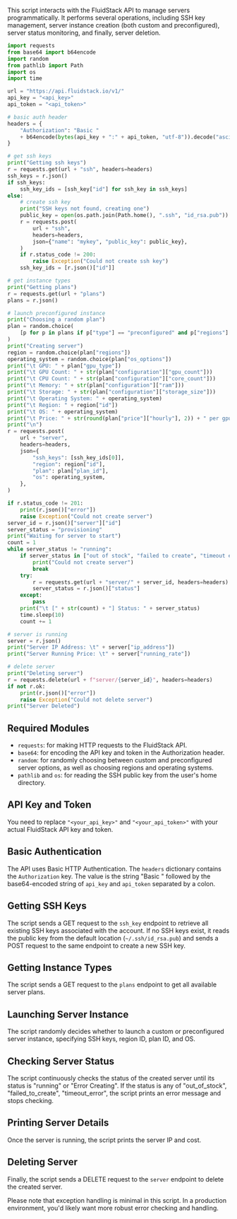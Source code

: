 This script interacts with the FluidStack API to manage servers programmatically. It performs several operations, including SSH key management, server instance creation (both custom and preconfigured), server status monitoring, and finally, server deletion.

```python maxLines=20
import requests
from base64 import b64encode
import random
from pathlib import Path
import os
import time

url = "https://api.fluidstack.io/v1/"
api_key = "<api_key>"
api_token = "<api_token>"

# basic auth header
headers = {
    "Authorization": "Basic "
    + b64encode(bytes(api_key + ":" + api_token, "utf-8")).decode("ascii")
}

# get ssh keys
print("Getting ssh keys")
r = requests.get(url + "ssh", headers=headers)
ssh_keys = r.json()
if ssh_keys:
    ssh_key_ids = [ssh_key["id"] for ssh_key in ssh_keys]
else:
    # create ssh key
    print("SSH keys not found, creating one")
    public_key = open(os.path.join(Path.home(), ".ssh", "id_rsa.pub")).read().strip()
    r = requests.post(
        url + "ssh",
        headers=headers,
        json={"name": "mykey", "public_key": public_key},
    )
    if r.status_code != 200:
        raise Exception("Could not create ssh key")
    ssh_key_ids = [r.json()["id"]]

# get instance types
print("Getting plans")
r = requests.get(url + "plans")
plans = r.json()

# launch preconfigured instance
print("Choosing a random plan")
plan = random.choice(
    [p for p in plans if p["type"] == "preconfigured" and p["regions"] != []]
)
print("Creating server")
region = random.choice(plan["regions"])
operating_system = random.choice(plan["os_options"])
print("\t GPU: " + plan["gpu_type"])
print("\t GPU Count: " + str(plan["configuration"]["gpu_count"]))
print("\t CPU Count: " + str(plan["configuration"]["core_count"]))
print("\t Memory: " + str(plan["configuration"]["ram"]))
print("\t Storage: " + str(plan["configuration"]["storage_size"]))
print("\t Operating System: " + operating_system)
print("\t Region: " + region["id"])
print("\t OS: " + operating_system)
print("\t Price: " + str(round(plan["price"]["hourly"], 2)) + " per gpu per hour")
print("\n")
r = requests.post(
    url + "server",
    headers=headers,
    json={
        "ssh_keys": [ssh_key_ids[0]],
        "region": region["id"],
        "plan": plan["plan_id"],
        "os": operating_system,
    },
)

if r.status_code != 201:
    print(r.json()["error"])
    raise Exception("Could not create server")
server_id = r.json()["server"]["id"]
server_status = "provisioning"
print("Waiting for server to start")
count = 1
while server_status != "running":
    if server_status in ["out of stock", "failed to create", "timeout error"]:
        print("Could not create server")
        break
    try:
        r = requests.get(url + "server/" + server_id, headers=headers)
        server_status = r.json()["status"]
    except:
        pass
    print("\t [" + str(count) + "] Status: " + server_status)
    time.sleep(10)
    count += 1

# server is running
server = r.json()
print("Server IP Address: \t" + server["ip_address"])
print("Server Running Price: \t" + server["running_rate"])

# delete server
print("Deleting server")
r = requests.delete(url + f"server/{server_id}", headers=headers)
if not r.ok:
    print(r.json()["error"])
    raise Exception("Could not delete server")
print("Server Deleted")
```

## Required Modules
- `requests`: for making HTTP requests to the FluidStack API.
- `base64`: for encoding the API key and token in the Authorization header.
- `random`: for randomly choosing between custom and preconfigured server options, as well as choosing regions and operating systems.
- `pathlib` and `os`: for reading the SSH public key from the user's home directory.

## API Key and Token
You need to replace `"<your_api_key>"` and `"<your_api_token>"` with your actual FluidStack API key and token.

## Basic Authentication
The API uses Basic HTTP Authentication. The `headers` dictionary contains the `Authorization` key. The value is the string "Basic " followed by the base64-encoded string of `api_key` and `api_token` separated by a colon.

## Getting SSH Keys
The script sends a GET request to the `ssh_key` endpoint to retrieve all existing SSH keys associated with the account. If no SSH keys exist, it reads the public key from the default location (`~/.ssh/id_rsa.pub`) and sends a POST request to the same endpoint to create a new SSH key.

## Getting Instance Types
The script sends a GET request to the `plans` endpoint to get all available server plans.

## Launching Server Instance
The script randomly decides whether to launch a custom or preconfigured server instance, specifying SSH keys, region ID, plan ID, and OS.

## Checking Server Status
The script continuously checks the status of the created server until its status is "running" or "Error Creating". If the status is any of "out_of_stock", "failed_to_create", "timeout_error", the script prints an error message and stops checking.

## Printing Server Details
Once the server is running, the script prints the server IP and cost.

## Deleting Server
Finally, the script sends a DELETE request to the `server` endpoint to delete the created server.

<Info>
Please note that exception handling is minimal in this script. In a production environment, you'd likely want more robust error checking and handling.
</Info>